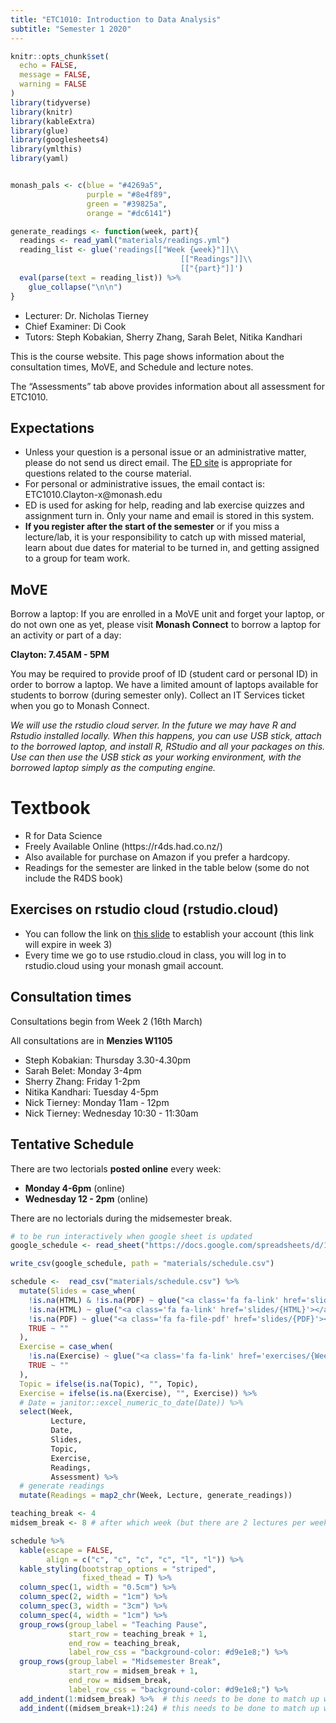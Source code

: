 ```yaml
---
title: "ETC1010: Introduction to Data Analysis"
subtitle: "Semester 1 2020"
---
```


```r
knitr::opts_chunk$set(
  echo = FALSE,
  message = FALSE,
  warning = FALSE
)
library(tidyverse)
library(knitr)
library(kableExtra)
library(glue)
library(googlesheets4)
library(ymlthis)
library(yaml)


monash_pals <- c(blue = "#4269a5",
                 purple = "#8e4f89", 
                 green = "#39825a", 
                 orange = "#dc6141")
```

```r
generate_readings <- function(week, part){
  readings <- read_yaml("materials/readings.yml")
  reading_list <- glue('readings[["Week {week}"]]\\
                                      [["Readings"]]\\
                                      [["{part}"]]')
  eval(parse(text = reading_list)) %>% 
    glue_collapse("\n\n")
}

```

- Lecturer: Dr. Nicholas Tierney
- Chief Examiner: Di Cook
- Tutors: Steph Kobakian, Sherry Zhang, Sarah Belet, Nitika Kandhari

This is the course website. This page shows information about the consultation times, MoVE, and Schedule and lecture notes.

The "Assessments" tab above provides information about all assessment for ETC1010.

## Expectations 

- Unless your question is a personal issue or an administrative matter, please do not send us direct email. The [ED site](https://edstem.org/) is appropriate for questions related to the course material.
- For personal or administrative issues, the email contact is: ETC1010.Clayton-x@monash.edu
- ED is used for asking for help, reading and lab exercise quizzes and assignment turn in. Only your name and email is stored in this system.
- **If you register after the start of the semester** or if you
  miss a lecture/lab, it is your responsibility to catch up with
  missed material, learn about due dates for material to be turned in,
  and getting assigned to a group for team work.

## MoVE

Borrow a laptop:
If you are enrolled in a MoVE unit and forget your laptop, or do not own one as yet, please visit **Monash Connect** to borrow a laptop for an activity or part of a day:

**Clayton: 7.45AM - 5PM**

You may be required to provide proof of ID (student card or personal ID) in order to borrow a laptop. 
We have a limited amount of laptops available for students to borrow (during semester only). Collect an IT Services ticket when you go to Monash Connect.

*We will use the rstudio cloud server. In the future we may have R and Rstudio installed locally. When this happens, you can use USB stick, attach to the borrowed laptop, and install R, RStudio and all your packages on this. Use can then use the USB stick as your working environment, with the borrowed laptop simply as the computing engine.*

# Textbook

- R for Data Science
- Freely Available Online (https://r4ds.had.co.nz/)
- Also available for purchase on Amazon if you prefer a hardcopy.
- Readings for the semester are linked in the table below (some do not include the R4DS book)

## Exercises on rstudio cloud (rstudio.cloud)

- You can follow the link on [this slide](https://ida.numbat.space/slides/lecture_1a#27) to establish your account (this link will expire in week 3)
- Every time we go to use rstudio.cloud in class, you will log in to rstudio.cloud using your monash gmail account.

## Consultation times

Consultations begin from Week 2 (16th March)

All consultations are in **Menzies W1105**

- Steph Kobakian: Thursday 3.30-4.30pm
- Sarah Belet: Monday 3-4pm
- Sherry Zhang: Friday 1-2pm
- Nitika Kandhari: Tuesday 4-5pm
- Nick Tierney: Monday 11am - 12pm
- Nick Tierney: Wednesday 10:30 - 11:30am

## Tentative Schedule

There are two lectorials **posted online** every week:

* **Monday 4-6pm** (online)
* **Wednesday 12 - 2pm** (online)

There are no lectorials during the midsemester break.

```r
# to be run interactively when google sheet is updated
google_schedule <- read_sheet("https://docs.google.com/spreadsheets/d/1OmwIYBtuedFICwqXToTNx1xRRoDO0ZjjVjumvmg-TYU/edit#gid=0") 

write_csv(google_schedule, path = "materials/schedule.csv")
```


```r
schedule <-  read_csv("materials/schedule.csv") %>% 
  mutate(Slides = case_when(
    !is.na(HTML) & !is.na(PDF) ~ glue("<a class='fa fa-link' href='slides/{HTML}'></a> <a class='fa fa-file-pdf' href='slides/{PDF}'></a>"),
    !is.na(HTML) ~ glue("<a class='fa fa-link' href='slides/{HTML}'></a>"),
    !is.na(PDF) ~ glue("<a class='fa fa-file-pdf' href='slides/{PDF}'></a>"),
    TRUE ~ ""
  ),
  Exercise = case_when(
    !is.na(Exercise) ~ glue("<a class='fa fa-link' href='exercises/{Week}{Lecture}/{Exercise}'></a>"),
    TRUE ~ ""
  ),
  Topic = ifelse(is.na(Topic), "", Topic),
  Exercise = ifelse(is.na(Exercise), "", Exercise)) %>% 
  # Date = janitor::excel_numeric_to_date(Date)) %>% 
  select(Week, 
         Lecture, 
         Date, 
         Slides, 
         Topic, 
         Exercise, 
         Readings, 
         Assessment) %>% 
  # generate readings
  mutate(Readings = map2_chr(Week, Lecture, generate_readings)) 

teaching_break <- 4
midsem_break <- 8 # after which week (but there are 2 lectures per week)

schedule %>% 
  kable(escape = FALSE, 
        align = c("c", "c", "c", "c", "l", "l")) %>% 
  kable_styling(bootstrap_options = "striped",
                fixed_thead = T) %>% 
  column_spec(1, width = "0.5cm") %>% 
  column_spec(2, width = "1cm") %>% 
  column_spec(3, width = "3cm") %>% 
  column_spec(4, width = "1cm") %>% 
  group_rows(group_label = "Teaching Pause", 
             start_row = teaching_break + 1, 
             end_row = teaching_break, 
             label_row_css = "background-color: #d9e1e8;") %>% 
  group_rows(group_label = "Midsemester Break", 
             start_row = midsem_break + 1, 
             end_row = midsem_break, 
             label_row_css = "background-color: #d9e1e8;") %>% 
  add_indent(1:midsem_break) %>%  # this needs to be done to match up with above
  add_indent((midsem_break+1):24) # this needs to be done to match up with above
```



